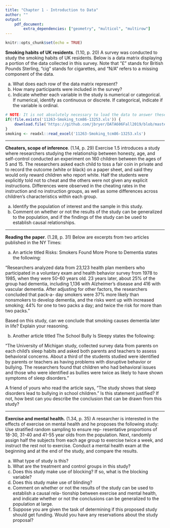 ```yaml
---
title: "Chapter 1 - Introduction to Data"
author: ""
output:
    pdf_document:
        extra_dependencies: ["geometry", "multicol", "multirow"]
---
```


```r
knitr::opts_chunk$set(echo = TRUE)
```

**Smoking habits of UK residents**. (1.10, p. 20) A survey was conducted to study the smoking habits of UK residents. Below is a data matrix displaying a portion of the data collected in this survey. Note that “£” stands for British Pounds Sterling, "cig" stands for cigarettes, and "N/A" refers to a missing component of the data.

\begin{center}
\scriptsize{
\begin{tabular}{rccccccc}
\hline
	& sex 	 & age 	& marital 	& grossIncome 					     & smoke & amtWeekends	& amtWeekdays \\ 
\hline
1 	& Female & 42 	& Single 	& Under $\pounds$2,600 			     & Yes 	 & 12 cig/day   & 12 cig/day \\ 
2 	& Male	 & 44	& Single 	& $\pounds$10,400 to $\pounds$15,600 & No	 & N/A 			& N/A \\ 
3 	& Male 	 & 53 	& Married   & Above $\pounds$36,400 		     & Yes 	 & 6 cig/day 	& 6 cig/day \\ 
\vdots & \vdots & \vdots & \vdots & \vdots 				             & \vdots & \vdots 	    & \vdots \\ 
1691 & Male  & 40   & Single 	& $\pounds$2,600 to $\pounds$5,200   & Yes 	 & 8 cig/day 	& 8 cig/day \\   
\hline
\end{tabular}
}
\end{center}


(a) What does each row of the data matrix represent?
(b) How many participants were included in the survey?
(c) Indicate whether each variable in the study is numerical or categorical. If numerical, identify as continuous or discrete. If categorical, indicate if the variable is ordinal.

```r
# NOTE: It is not absolutely necessary to load the data to answer these questions, but is here for further exploration. 
if(!file.exists('11263-Smoking_tcm86-13253.xls')) {
	download.file('https://github.com/jbryer/DATA606Fall2019/blob/master/course_data/11263-Smoking_tcm86-13253.xls?raw=true', destfile = '11263-Smoking_tcm86-13253.xls')
}
smoking <- readxl::read_excel('11263-Smoking_tcm86-13253.xls')
```





--------------------------------------------------------------------------------

\clearpage

**Cheaters, scope of inference**. (1.14, p. 29) Exercise 1.5 introduces a study where researchers studying the relationship between honesty, age, and self-control conducted an experiment on 160 children between the ages of 5 and 15. The researchers asked each child to toss a fair coin in private and to record the outcome (white or black) on a paper sheet, and said they would only reward children who report white. Half the students were explicitly told not to cheat and the others were not given any explicit instructions. Differences were observed in the cheating rates in the instruction and no instruction groups, as well as some differences across children’s characteristics within each group.

(a) Identify the population of interest and the sample in this study.
(b) Comment on whether or not the results of the study can be generalized to the population, and
if the findings of the study can be used to establish causal relationships.




--------------------------------------------------------------------------------

\clearpage

**Reading the paper**. (1.28, p. 31) Below are excerpts from two articles published in the NY Times:

(a) An article titled Risks: Smokers Found More Prone to Dementia states the following:

"Researchers analyzed data from 23,123 health plan members who participated in a voluntary exam and health behavior survey from 1978 to 1985, when they were 50-60 years old. 23 years later, about 25% of the group had dementia, including 1,136 with Alzheimer's disease and 416 with vascular dementia. After adjusting for other factors, the researchers concluded that pack-a- day smokers were 37% more likely than nonsmokers to develop dementia, and the risks went up with increased smoking; 44% for one to two packs a day; and twice the risk for more than two packs."

Based on this study, can we conclude that smoking causes dementia later in life? Explain your reasoning.

(b) Another article titled The School Bully Is Sleepy states the following:

"The University of Michigan study, collected survey data from parents on each child's sleep habits and asked both parents and teachers to assess behavioral concerns. About a third of the students studied were identified by parents or teachers as having problems with disruptive behavior or bullying. The researchers found that children who had behavioral issues and those who were identified as bullies were twice as likely to have shown symptoms of sleep disorders."

A friend of yours who read the article says, "The study shows that sleep disorders lead to bullying in school children." Is this statement justified? If not, how best can you describe the conclusion that can be drawn from this study?





--------------------------------------------------------------------------------

\clearpage

**Exercise and mental health.** (1.34, p. 35) A researcher is interested in the effects of exercise on mental health and he proposes the following study: Use stratified random sampling to ensure rep- resentative proportions of 18-30, 31-40 and 41-55 year olds from the population. Next, randomly assign half the subjects from each age group to exercise twice a week, and instruct the rest not to exercise. Conduct a mental health exam at the beginning and at the end of the study, and compare the results.

(a) What type of study is this?
(b) What are the treatment and control groups in this study?
(c) Does this study make use of blocking? If so, what is the blocking variable?
(d) Does this study make use of blinding?
(e) Comment on whether or not the results of the study can be used to establish a causal rela- tionship between exercise and mental health, and indicate whether or not the conclusions can be generalized to the population at large.
(f) Suppose you are given the task of determining if this proposed study should get funding. Would you have any reservations about the study proposal?




